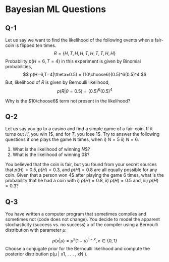 # Bayesian ML Questions

## Q-1
Let us say we want to find the likelihood of the following events when a fair-coin is flipped ten times.
$$
R = \{H,T,H,H,T,H,T,T,H,H\}
$$
Probability $p(H=6, T=4)$ in this experiment is given by Binomial probabilities,
$$
p(H=6,T=4|\theta=0.5) = {10\choose6}(0.5)^6(0.5)^4 
$$
But, likelihood of $R$ is given by Bernoulli likelihood,
$$
p(R|\theta=0.5) = (0.5)^6(0.5)^4
$$

Why is the $10\choose6$ term not present in the likelihood?

## Q-2
Let us say you go to a casino and find a simple game of a fair-coin. If it turns out $H$, you win $1\$$, and for $T$, you lose $1\$$. Try to answer the following questions if one plays the game $N$ times, when i) $N=5$ ii) $N=6$.

1. What is the likelihood of winning $N\$$?
1. What is the likelihood of winning $0\$$?

You believed that the coin is fair, but you found from your secret sources that $p(H)=0.5, p(H)=0.3$, and $p(H)=0.8$ are all equally possible for any coin. Given that a person won $4\$$ after playing the game $6$ times, what is the probability that he had a coin with i) $p(H)=0.8$, ii) $p(H)=0.5$ and, iii) $p(H)=0.3$?

## Q-3

You have written a computer program that sometimes compiles and sometimes not (code does not change). You decide to model the apparent stochasticity (success vs. no success) $x$ of the compiler using a Bernoulli distribution with parameter $\mu$:

$$
p(x | µ) = µ^{x}(1 − µ)^{1−x}, x ∈ \{0, 1\}
$$
Choose a conjugate prior for the Bernoulli likelihood and compute the posterior distribution p(µ | x1, . . . , xN ).